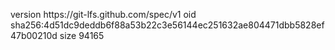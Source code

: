 version https://git-lfs.github.com/spec/v1
oid sha256:4d51dc9deddb6f88a53b22c3e56144ec251632ae804471dbb5828ef47b00210d
size 94165
